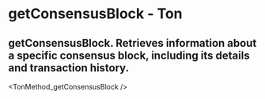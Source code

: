 # getConsensusBlock - Ton

## getConsensusBlock. Retrieves information about a specific consensus block, including its details and transaction history.


<TonMethod_getConsensusBlock />
